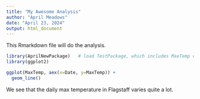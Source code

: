 ---
title: "My Awesome Analysis"
author: "April Meadows"
date: "April 23, 2024"
output: html_document
---

This Rmarkdown file will do the analysis.

```{r}
library(AprilNewPackage)   # load TestPackage, which includes MaxTemp data frame.
library(ggplot2)

ggplot(MaxTemp, aex(x=Date, y=MaxTemp)) +
  geom_line()
```

We see that the daily max temperature in Flagstaff varies quite a lot.
